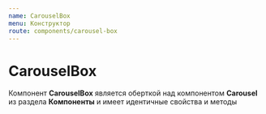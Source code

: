 ```yaml
---
name: CarouselBox
menu: Конструктор
route: components/carousel-box
---
```



# CarouselBox

Компонент **CarouselBox** является оберткой над компонентом **Carousel** из раздела **Компоненты** и имеет идентичные свойства и методы

<CopyToClipboardBox text="import { CarouselBox } from '@megafon/ui-shared';" />

<Example />
